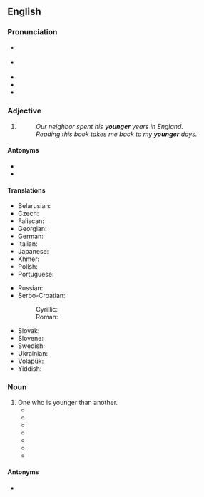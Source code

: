 ==English==

===Pronunciation===
* {{a|GA}} {{IPA|en|/ˈjʌŋɡɚ/}}
* {{a|RP}} {{IPA|en|/ˈjʌŋɡə/}}
* {{audio|en|en-us-younger.ogg|Audio (US)}}
* {{rhymes|en|ʌŋɡə(ɹ)|s=2}}
* {{hyphenation|en|young|er}}

===Adjective===
{{head|en|comparative adjective}}

# {{en-comparative of|young}}
#: ''Our neighbor spent his '''younger''' years in England.''
#: ''Reading this book takes me back to my '''younger''' days.''

====Antonyms====
* {{l|en|elder}}
* {{l|en|older}}

====Translations====
{{trans-top|in an earlier period of life}}
* Belarusian: {{t|be|мало́дшы}}
* Czech: {{t+|cs|mladší}}
* Faliscan: {{t|xfa|mino|sc=Ital}}
* Georgian: {{t|ka|უმცროსი|sc=Geor}}
* German: {{t+|de|jünger}}
* Italian: {{t+|it|minore}}
* Japanese: {{t|ja|[[年下]]の|tr=とししたの, toshishita no}}
* Khmer: {{t|km|ក្មេងជាង|tr=kmeeng jieng|sc=Khmr}}
* Polish: {{t|pl|młodszy}}
* Portuguese: {{t|pt|[[mais]] [[jovem]]}}
{{trans-mid}}
* Russian: {{t+|ru|мла́дший}}
* Serbo-Croatian:
*: Cyrillic: {{t|sh|млађи}}
*: Roman: {{t+|sh|mlađi}}
* Slovak: {{t|sk|mladší}}
* Slovene: {{t+|sl|mlajši}}
* Swedish: {{t+|sv|yngre}}
* Ukrainian: {{t|uk|моло́дший}}
* Volapük: {{t|vo|yunikum}}
* Yiddish: {{t|yi|ייִנגער|sc=Hebr}}
{{trans-bottom}}

===Noun===
{{en-noun}}

# One who is younger than another.
#* {{quote-book|en|year=1882|author=L. H. Apaque|title=A baker's dozen|page=102|passage=Hugh and Charlie also played fairly well, so perhaps it was not wonderful that James, who had always regarded cricket as a childish waste of time, felt rather at a loss, and did not care to display his inferiority to his '''youngers'''.}}
#* {{quote-book|en|title=Teaching of Social Science Material in the Elementary School| page=3| author=Robert S. Fox, Ronald Lippitt, John E. Lohman| year=1964| passage='''Youngers''' did not like olders to be mean and bossy.}}
#* {{quote-book|en|title=Language use in Himachal Pradesh| author=Hans Raj Dua| year=1980| page=249| passage=First, the use of Hindi is more among the males than among the females irrespective of the interaction with elders, equals or '''youngers'''.}}
#* {{quote-book|en|title=Changing Indian Society And Status Of Aged| author=M. G. Husain| year=1997| page=162| passage=A section of semi-structured interview schedule was also included in the research in order to test if '''youngers''' face any problem with elders staying with them.}}
#* {{quote-book|en|title=Panorama of Indian education| page=61| author=Janardan Prasad| year=2008| passage=So, it is necessary to educate our '''youngers''' about economy and,{{sic}} school and college education can do this easily.}}
#* {{quote-book|en|title=Congregational Connections: Uniting Six Generations in the Church| author=Carroll Anne Sheppard, Nancy Burton Dilliplane| page=49| year=2011| passage=There are the usual tensions between elders and middles, and between middles and '''youngers'''.}}
#* {{quote-book|en|title=Street Casino: Survival in violent street gangs| author=Simon Harding| year=2014| passage=Half of them '''youngers''' didn't know how much these Brixton olders are affiliated with these Peckham olders}}

====Antonyms====
* {{l|en|elder}}